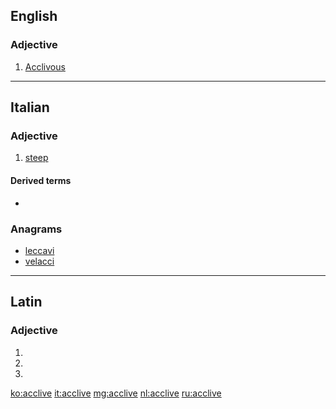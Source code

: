 ==English==

===Adjective===
{{en-adj}}

# {{context|obsolete|lang=en}} [[acclivous|Acclivous]]

----

==Italian==

===Adjective===
{{it-adj|accliv|e|i}}

# [[steep]]

====Derived terms====
* {{l|it|acclività}}

===Anagrams===
* [[leccavi#Italian|leccavi]]
* [[velacci#Italian|velacci]]

----

==Latin==

===Adjective===
{{la-adj-form|acclīve}}

# {{inflection of|acclīvis||nom|n|s|lang=la}}
# {{inflection of|acclīvis||acc|n|s|lang=la}}
# {{inflection of|acclīvis||voc|n|s|lang=la}}

[[ko:acclive]]
[[it:acclive]]
[[mg:acclive]]
[[nl:acclive]]
[[ru:acclive]]